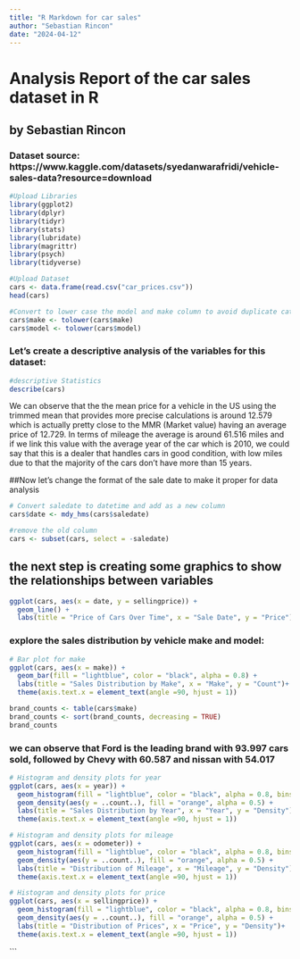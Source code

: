 ```yaml
---
title: "R Markdown for car sales"
author: "Sebastian Rincon"
date: "2024-04-12"
---
```


# Analysis Report of the car sales  dataset in R
## by Sebastian Rincon 

### Dataset source: https://www.kaggle.com/datasets/syedanwarafridi/vehicle-sales-data?resource=download

```r
#Upload Libraries
library(ggplot2)
library(dplyr)
library(tidyr)
library(stats)
library(lubridate)
library(magrittr)
library(psych)
library(tidyverse)
```

```r
#Upload Dataset
cars <- data.frame(read.csv("car_prices.csv"))
head(cars)
```

```r
#Convert to lower case the model and make column to avoid duplicate categories
cars$make <- tolower(cars$make)
cars$model <- tolower(cars$model)
```


### Let's create a descriptive analysis of the variables for this dataset:

```r
#descriptive Statistics
describe(cars)
```

We can observe that the the mean price for a vehicle in the US using the trimmed mean that provides more precise calculations is around 12.579 which is actually pretty close to the MMR (Market value) having an average price of 12.729. In terms of mileage the average is around 61.516 miles and if we link this value with the average year of the car which is 2010, we could say that this is a dealer that handles cars in good condition, with low miles due to that the majority of the cars don't have more than 15 years.

##Now let's change the format of the sale date to make it proper for data analysis

```r

# Convert saledate to datetime and add as a new column
cars$date <- mdy_hms(cars$saledate)

#remove the old column
cars <- subset(cars, select = -saledate)
```

## the next step is creating some graphics to show the relationships between variables

```r
ggplot(cars, aes(x = date, y = sellingprice)) +
  geom_line() +
  labs(title = "Price of Cars Over Time", x = "Sale Date", y = "Price")
```
### explore the sales distribution by vehicle make and model:

```r
# Bar plot for make
ggplot(cars, aes(x = make)) +
  geom_bar(fill = "lightblue", color = "black", alpha = 0.8) +
  labs(title = "Sales Distribution by Make", x = "Make", y = "Count")+
  theme(axis.text.x = element_text(angle =90, hjust = 1))
```
```r
brand_counts <- table(cars$make)
brand_counts <- sort(brand_counts, decreasing = TRUE)
brand_counts
```
### we can observe that Ford is the leading brand with 93.997 cars sold, followed by Chevy with 60.587 and nissan with 54.017

```r
# Histogram and density plots for year
ggplot(cars, aes(x = year)) +
  geom_histogram(fill = "lightblue", color = "black", alpha = 0.8, bins = 10) +
  geom_density(aes(y = ..count..), fill = "orange", alpha = 0.5) +
  labs(title = "Sales Distribution by Year", x = "Year", y = "Density")+
  theme(axis.text.x = element_text(angle =90, hjust = 1))
```


```r
# Histogram and density plots for mileage
ggplot(cars, aes(x = odometer)) +
  geom_histogram(fill = "lightblue", color = "black", alpha = 0.8, bins = 20) +
  geom_density(aes(y = ..count..), fill = "orange", alpha = 0.5) +
  labs(title = "Distribution of Mileage", x = "Mileage", y = "Density") +
  theme(axis.text.x = element_text(angle =90, hjust = 1))
```


```r
# Histogram and density plots for price
ggplot(cars, aes(x = sellingprice)) +
  geom_histogram(fill = "lightblue", color = "black", alpha = 0.8, bins = 20) +
  geom_density(aes(y = ..count..), fill = "orange", alpha = 0.5) +
  labs(title = "Distribution of Prices", x = "Price", y = "Density")+
  theme(axis.text.x = element_text(angle =90, hjust = 1))
```



```

